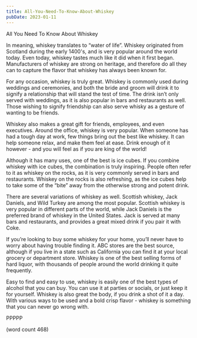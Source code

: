 ```yaml
---
title: All-You-Need-To-Know-About-Whiskey
pubDate: 2023-01-11
---
```


All You Need To Know About Whiskey

In meaning, whiskey translates to “water of life”.  Whiskey originated from Scotland during the early 1400's, and is very popular around the world today. Even today, whiskey tastes much like it did when it first began.  Manufacturers of whiskey are strong on heritage, and therefore do all they can to capture the flavor that whiskey has always been known for.

For any occasion, whiskey is truly great.  Whiskey is commonly used during weddings and ceremonies, and both the bride and groom will drink it to signify a relationship that will stand the test of time. The drink isn’t only served with weddings, as it is also popular in bars and restaurants as well.  Those wishing to signify friendship can also serve whisky as a gesture of wanting to be friends.

Whiskey also makes a great gift for friends, employees, and even executives.  Around the office, whiskey is very popular.  When someone has had a tough day at work, few things bring out the best like whiskey.  It can help someone relax, and make them feel at ease.  Drink enough of it however - and you will feel as if you are king of the world!

Although it has many uses, one of the best is ice cubes.  If you combine whiskey with ice cubes, the combination is truly inspiring.  People often refer to it as whiskey on the rocks, as it is very commonly served in bars and restaurants.  Whiskey on the rocks is also refreshing, as the ice cubes help to take some of the “bite” away from the otherwise strong and potent drink.

There are several variations of whiskey as well.  Scottish whiskey, Jack Daniels, and Wild Turkey are among the most popular.  Scottish whiskey is very popular in different parts of the world, while Jack Daniels is the preferred brand of whiskey in the United States.  Jack is served at many bars and restaurants, and provides a great mixed drink if you pair it with Coke.

If you’re looking to buy some whiskey for your home, you’ll never have to worry about having trouble finding it.  ABC stores are the best source, although if you live in a state such as California you can find it at your local grocery or department store.  Whiskey is one of the best selling forms of hard liquor, with thousands of people around the world drinking it quite frequently.

Easy to find and easy to use, whiskey is easily one of the best types of alcohol that you can buy.  You can use it at parties or socials, or just keep it for yourself.  Whiskey is also great the body, if you drink a shot of it a day.  With various ways to be used and a bold crisp flavor - whiskey is something that you can never go wrong with.

PPPPP

(word count 468)